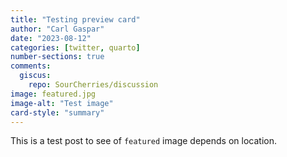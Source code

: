 ```yaml
---
title: "Testing preview card"
author: "Carl Gaspar"
date: "2023-08-12"
categories: [twitter, quarto]
number-sections: true
comments:
  giscus: 
    repo: SourCherries/discussion
image: featured.jpg
image-alt: "Test image"
card-style: "summary"
---
```


This is a test post to see of `featured` image depends on location.